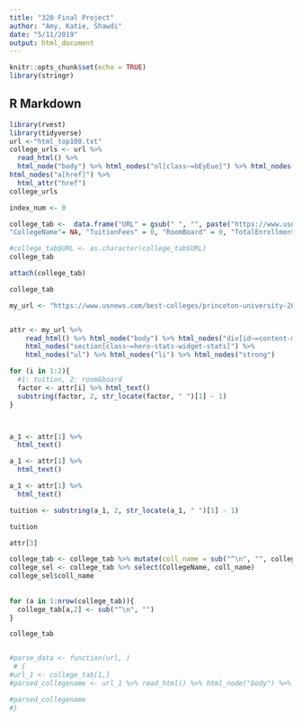 ```yaml
---
title: "320 Final Project"
author: "Amy, Katie, Shawdi"
date: "5/11/2019"
output: html_document
---
```


```r
knitr::opts_chunk$set(echo = TRUE)
library(stringr)
```

## R Markdown


```r
library(rvest)
library(tidyverse)
url <-"html_top100.txt"
college_urls <- url %>%
  read_html() %>%
  html_node("body") %>% html_nodes("ol[class~=bEyEue]") %>% html_nodes("li[id]")%>% html_nodes("h3") %>% 
html_nodes("a[href]") %>%
  html_attr("href") 
college_urls

```




```r
index_num <- 0

college_tab <-  data.frame("URL" = gsub(" ", "", paste("https://www.usnews.com",college_urls, sep = "")), 
"CollegeName"= NA, "TuitionFees" = 0, "RoomBoard" = 0, "TotalEnrollment" = 0, "SchoolType" = NA, "YearFounded" = 0, "ReligiousAffiliation" = NA, "AcademicCalendar" = NA, "Setting" = NA, "Endowment2017" = 0, "MedianStartingSalaryOfAlumni" = 0, "Selectivity" = NA, "Fall2017AcceptanceRate" = 0, "GenderDistribution" = 0, "FourYearGraduationRate" = 0, stringsAsFactors = FALSE) 

#college_tab$URL <- as.character(college_tab$URL)
college_tab

attach(college_tab)

college_tab


```


```r

my_url <- "https://www.usnews.com/best-colleges/princeton-university-2627"


attr <- my_url %>%
    read_html() %>% html_node("body") %>% html_nodes("div[id~=content-main]") %>%   
    html_nodes("section[class~=hero-stats-widget-stats]") %>%
    html_nodes("ul") %>% html_nodes("li") %>% html_nodes("strong")

for (i in 1:2){
  #1: tuition, 2: room&board
  factor <- attr[i] %>% html_text()
  substring(factor, 2, str_locate(factor, " ")[1] - 1)
}



a_1 <- attr[1] %>%
  html_text()

a_1 <- attr[1] %>%
  html_text()

a_1 <- attr[1] %>%
  html_text()

tuition <- substring(a_1, 2, str_locate(a_1, " ")[1] - 1)

tuition

attr[3]


```


```r

college_tab <- college_tab %>% mutate(coll_name = sub("^\n", "", college_tab$CollegeName))
college_sel <- college_tab %>% select(CollegeName, coll_name)
college_sel$coll_name
                                      
                                      
for (a in 1:nrow(college_tab)){
  college_tab[a,2] <- sub("^\n", "")
}

college_tab


#parse_data <- function(url, )
 # { 
#url_1 <- college_tab[1,]
#parsed_collegename <- url_1 %>% read_html() %>% html_node("body") %>% html_nodes("h1[class~=hero-heading]") %>% html_text()

#parsed_collegename
#}

```

